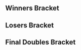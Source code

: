 {{DISPLAYTITLE:Smash Summit - Spring 2017: Doubles Bracket}}{{SetGame|melee}}
{{Smash Summit Spring 2017 Tabs|This=4}}
==Winners Bracket==
{{8DEDoublesWBracketA
<!-- ROUND 1 -->
|r1m1t1p1=Armada |r1m1t1p1flag=se
|r1m1t1p2=Mew2King |r1m1t1p2flag=us |r1m1t1score=3
|r1m1t2p1=Infinite Numbers |r1m1t2p1flag=us
|r1m1t2p2=S2J |r1m1t2p2flag=us |r1m1t2score=0
|r1m1t1p1char1=peach |r1m1t1p1stock1=2 |r1m1t1p2char1=sheik |r1m1t1p2stock1=2
|r1m1t2p1char1=ic |r1m1t2p1stock1=0 |r1m1t2p2char1=cf |r1m1t2p2stock1=0 |r1m1win1=1 |r1m1stage1=Battlefield
|r1m1t1p1char2=peach |r1m1t1p1stock2=1 |r1m1t1p2char2=sheik |r1m1t1p2stock2=2
|r1m1t2p1char2=ic |r1m1t2p1stock2=0 |r1m1t2p2char2=cf |r1m1t2p2stock2=0 |r1m1win2=1 |r1m1stage2=Pokémon Stadium
|r1m1t1p1char3=peach |r1m1t1p1stock3=3 |r1m1t1p2char3=sheik |r1m1t1p2stock3=2
|r1m1t2p1char3=ic |r1m1t2p1stock3=0 |r1m1t2p2char3=cf |r1m1t2p2stock3=0 |r1m1win3=1 |r1m1stage3=Pokémon Stadium
|r1m1win=1
|r1m1details={{BracketMatchDetails|comment=|preview=|lrthread=|vod=https://www.youtube.com/watch?v=ZmAa1wpVW-4|interview=|recap=}}

|r1m2t1p1=Lucky |r1m2t1p1flag=us
|r1m2t1p2=Mango |r1m2t1p2flag=us |r1m2t1score=0
|r1m2t2p1=Hungrybox |r1m2t2p1flag=us
|r1m2t2p2=Axe |r1m2t2p2flag=us |r1m2t2score=3
|r1m2t1p1char1=fox |r1m2t1p1stock1=0 |r1m2t1p2char1=falco |r1m2t1p2stock1=0
|r1m2t2p1char1=puff |r1m2t2p1stock1=0 |r1m2t2p2char1=pikachu |r1m2t2p2stock1=1 |r1m2win1=2 |r1m2stage1=Final Destination
|r1m2t1p1char2=fox |r1m2t1p1stock2=0 |r1m2t1p2char2=falco |r1m2t1p2stock2=0
|r1m2t2p1char2=puff |r1m2t2p1stock2=1 |r1m2t2p2char2=pikachu |r1m2t2p2stock2=1 |r1m2win2=2 |r1m2stage2=Pokémon Stadium
|r1m2t1p1char3=fox |r1m2t1p1stock3=0 |r1m2t1p2char3=falco |r1m2t1p2stock3=0
|r1m2t2p1char3=jigglypuff |r1m2t2p1stock3=1 |r1m2t2p2char3=pikachu |r1m2t2p2stock3=1 |r1m2win3=2 |r1m2stage3=Pokémon Stadium
|r1m2win=2
|r1m2details={{BracketMatchDetails|comment=|preview=|lrthread=|vod=https://www.youtube.com/watch?v=6SUW3COXc-c|interview=|recap=}}

|r1m3t1p1=Leffen |r1m3t1p1flag=se
|r1m3t1p2=Ice |r1m3t1p2flag=de |r1m3t1score=3
|r1m3t2p1=HugS |r1m3t2p1flag=us
|r1m3t2p2=ChuDat |r1m3t2p2flag=us |r1m3t2score=0
|r1m3t1p1char1=Fox |r1m3t1p1stock1=2 |r1m3t1p2char1=Fox |r1m3t1p2stock1=3
|r1m3t2p1char1=Samus |r1m3t2p1stock1=0 |r1m3t2p2char1=ic |r1m3t2p2stock1=0 |r1m3win1=1 |r1m3stage1=Battlefield
|r1m3t1p1char2=Fox |r1m3t1p1stock2=2 |r1m3t1p2char2=Fox |r1m3t1p2stock2=2
|r1m3t2p1char2=Samus |r1m3t2p1stock2=0 |r1m3t2p2char2=ic |r1m3t2p2stock2=0 |r1m3win2=1 |r1m3stage2=Final Destination
|r1m3t1p1char3=Fox |r1m3t1p1stock3=1 |r1m3t1p2char3=Fox |r1m3t1p2stock3=1
|r1m3t2p1char3=Samus |r1m3t2p1stock3=0 |r1m3t2p2char3=ic |r1m3t2p2stock3=0 |r1m3win3=1 |r1m3stage3=Yoshi's Story
|r1m3win=1
|r1m3details={{BracketMatchDetails|comment=|preview=|lrthread=|vod=https://www.youtube.com/watch?v=j2TskfLKzWs|interview=|recap=}}

|r1m4t1p1=SFAT |r1m4t1p1flag=us
|r1m4t1p2=PewPewU |r1m4t1p2flag=us |r1m4t1score=2
|r1m4t2p1=Westballz |r1m4t2p1flag=us
|r1m4t2p2=Plup |r1m4t2p2flag=us |r1m4t2score=3
|r1m4t1p1char1=Fox |r1m4t1p1stock1=2 |r1m4t1p2char1=Marth |r1m4t1p2stock1=1
|r1m4t2p1char1=Falco |r1m4t2p1stock1=0 |r1m4t2p2char1=Fox |r1m4t2p2stock1=0 |r1m4win1=1 |r1m4stage1=Battlefield
|r1m4t1p1char2=Fox |r1m4t1p1stock2=1 |r1m4t1p2char2=Marth |r1m4t1p2stock2=2
|r1m4t2p1char2=Falco |r1m4t2p1stock2=0 |r1m4t2p2char2=Fox |r1m4t2p2stock2=0 |r1m4win2=1 |r1m4stage2=Pokémon Stadium
|r1m4t1p1char3=Fox |r1m4t1p1stock3=0 |r1m4t1p2char3=Marth |r1m4t1p2stock3=0
|r1m4t2p1char3=Falco |r1m4t2p1stock3=1 |r1m4t2p2char3=Fox |r1m4t2p2stock3=0 |r1m4win3=2 |r1m4stage3=Dream Land
|r1m4t1p1char4=Fox |r1m4t1p1stock4=0 |r1m4t1p2char4=Marth |r1m4t1p2stock4=0
|r1m4t2p1char4=Falco |r1m4t2p1stock4=1 |r1m4t2p2char4=Fox |r1m4t2p2stock4=2 |r1m4win4=2 |r1m4stage4=Yoshi's Story
|r1m4t1p1char5=Fox |r1m4t1p1stock5=0 |r1m4t1p2char5=Marth |r1m4t1p2stock5=0
|r1m4t2p1char5=Falco |r1m4t2p1stock5=1 |r1m4t2p2char5=Fox |r1m4t2p2stock5=1 |r1m4win5=2 |r1m4stage5=Final Destination
|r1m4win=2
|r1m4details={{BracketMatchDetails|comment=|preview=|lrthread=|vod=https://www.youtube.com/watch?v=dhBck9AhtSQ|interview=|recap=}}

<!-- ROUND 2 -->
|r2m1t1p1=Armada |r2m1t1p1flag=se
|r2m1t1p2=Mew2King |r2m1t1p2flag=us |r2m1t1score=3
|r2m1t2p1=Hungrybox |r2m1t2p1flag=us
|r2m1t2p2=Axe |r2m1t2p2flag=us |r2m1t2score=2
|r2m1t1p1char1=fox |r2m1t1p1stock1=0 |r2m1t1p2char1=Sheik |r2m1t1p2stock1=0
|r2m1t2p1char1=Jigglypuff |r2m1t2p1stock1=1 |r2m1t2p2char1=Pikachu |r2m1t2p2stock1=0 |r2m1win1=2 |r2m1stage1=Final Destination
|r2m1t1p1char2=fox |r2m1t1p1stock2=2 |r2m1t1p2char2=Sheik |r2m1t1p2stock2=1
|r2m1t2p1char2=Jigglypuff |r2m1t2p1stock2=0 |r2m1t2p2char2=Pikachu |r2m1t2p2stock2=0 |r2m1win2=1 |r2m1stage2=Pokémon Stadium
|r2m1t1p1char3=Fox |r2m1t1p1stock3=0 |r2m1t1p2char3=Sheik |r2m1t1p2stock3=0
|r2m1t2p1char3=Jigglypuff |r2m1t2p1stock3=1 |r2m1t2p2char3=Pikachu |r2m1t2p2stock3=1 |r2m1win3=2 |r2m1stage3=Dream Land
|r2m1t1p1char4=Fox |r2m1t1p1stock4=1 |r2m1t1p2char4=Sheik |r2m1t1p2stock4=2
|r2m1t2p1char4=Jigglypuff |r2m1t2p1stock4=0 |r2m1t2p2char4=Pikachu |r2m1t2p2stock4=0 |r2m1win4=1 |r2m1stage4=Yoshi's Story
|r2m1t1p1char5=Fox |r2m1t1p1stock5=1 |r2m1t1p2char5=Sheik |r2m1t1p2stock5=1
|r2m1t2p1char5=Jigglypuff |r2m1t2p1stock5=0 |r2m1t2p2char5=Pikachu |r2m1t2p2stock5=0 |r2m1win5=1 |r2m1stage5=Battlefield
|r2m1win=1
|r2m1details={{BracketMatchDetails|comment=|preview=|lrthread=|vod=https://www.youtube.com/watch?v=UD47p721cK8|interview=|recap=}}

|r2m2t1p1=Leffen |r2m2t1p1flag=se
|r2m2t1p2=Ice |r2m2t1p2flag=de |r2m2t1score=3
|r2m2t2p1=Westballz |r2m2t2p1flag=us
|r2m2t2p2=Plup |r2m2t2p2flag=us |r2m2t2score=1
|r2m2t1p1char1=fox |r2m2t1p1stock1=0 |r2m2t1p2char1=fox |r2m2t1p2stock1=0
|r2m2t2p1char1=falco |r2m2t2p1stock1=1 |r2m2t2p2char1=fox |r2m2t2p2stock1=1 |r2m2win1=2 |r2m2stage1=Dream Land
|r2m2t1p1char2=fox |r2m2t1p1stock2=1 |r2m2t1p2char2=fox |r2m2t1p2stock2=2
|r2m2t2p1char2=falco |r2m2t2p1stock2=0 |r2m2t2p2char2=fox |r2m2t2p2stock2=0 |r2m2win2=1 |r2m2stage2=Final Destination
|r2m2t1p1char3=fox |r2m2t1p1stock3=1 |r2m2t1p2char3=fox |r2m2t1p2stock3=1
|r2m2t2p1char3=falco |r2m2t2p1stock3=0 |r2m2t2p2char3=fox |r2m2t2p2stock3=0 |r2m2win3=1 |r2m2stage3=Battlefield
|r2m2t1p1char4=fox |r2m2t1p1stock4=1 |r2m2t1p2char4=fox |r2m2t1p2stock4=1
|r2m2t2p1char4=falco |r2m2t2p1stock4=0 |r2m2t2p2char4=fox |r2m2t2p2stock4=0 |r2m2win4=1 |r2m2stage4=Battlefield
|r2m2win=1
|r2m2details={{BracketMatchDetails|comment=|preview=|lrthread=|vod=https://www.youtube.com/watch?v=15bA7_Bfkl4|interview=|recap=}}
}}

==Losers Bracket==
{{8DEDoublesLBracketSmwA
|tourneylink=Smash Summit/Spring 2017
|tourneyname=Smash Summit - Spring 2017
|l1placement=7-8
|l2placement=5-6

<!-- ROUND 1 -->
|l1m1t1p1=Infinite Numbers |l1m1t1p1flag=us
|l1m1t1p2=S2J |l1m1t1p2flag=us |l1m1t1score=1
|l1m1t2p1=Lucky |l1m1t2p1flag=us
|l1m1t2p2=Mango |l1m1t2p2flag=us |l1m1t2score=3
|l1m1t1p1char1=ic |l1m1t1p1stock1=0 |l1m1t1p2char1=cf |l1m1t1p2stock1=0
|l1m1t2p1char1=fox |l1m1t2p1stock1=2 |l1m1t2p2char1=falco |l1m1t2p2stock1=2 |l1m1win1=2 |l1m1stage1=Final Destination
|l1m1t1p1char2=ic |l1m1t1p1stock2=2 |l1m1t1p2char2=cf |l1m1t1p2stock2=1
|l1m1t2p1char2=fox |l1m1t2p1stock2=0 |l1m1t2p2char2=falco |l1m1t2p2stock2=0 |l1m1win2=1 |l1m1stage2=Dream Land
|l1m1t1p1char3=ic |l1m1t1p1stock3=0 |l1m1t1p2char3=cf |l1m1t1p2stock3=0
|l1m1t2p1char3=fox |l1m1t2p1stock3=1 |l1m1t2p2char3=falco |l1m1t2p2stock3=1 |l1m1win3=2 |l1m1stage3=Pokémon Stadium
|l1m1t1p1char4=ic |l1m1t1p1stock4=0 |l1m1t1p2char4=cf |l1m1t1p2stock4=0
|l1m1t2p1char4=fox |l1m1t2p1stock4=2 |l1m1t2p2char4=falco |l1m1t2p2stock4=1 |l1m1win4=2 |l1m1stage4=Yoshi's Story
|l1m1win=2
|l1m1details={{BracketMatchDetails|comment=|preview=|lrthread=|vod=https://www.youtube.com/watch?v=RffoHJyBCI0|interview=|recap=}}

|l1m2t1p1=HugS |l1m2t1p1flag=us
|l1m2t1p2=ChuDat |l1m2t1p2flag=us |l1m2t1score=0
|l1m2t2p1=SFAT |l1m2t2p1flag=us
|l1m2t2p2=PewPewU |l1m2t2p2flag=us |l1m2t2score=3
|l1m2t1p1char1=samus |l1m2t1p1stock1=0 |l1m2t1p2char1=ic |l1m2t1p2stock1=0
|l1m2t2p1char1=fox |l1m2t2p1stock1=2 |l1m2t2p2char1=marth |l1m2t2p2stock1=1 |l1m2win1=2 |l1m2stage1=Final Destination
|l1m2t1p1char2=samus |l1m2t1p1stock2=0 |l1m2t1p2char2=ic |l1m2t1p2stock2=0
|l1m2t2p1char2=fox |l1m2t2p1stock2=2 |l1m2t2p2char2=marth |l1m2t2p2stock2=2 |l1m2win2=2 |l1m2stage2=Dream Land
|l1m2t1p1char3=samus |l1m2t1p1stock3=0 |l1m2t1p2char3=ic |l1m2t1p2stock3=0
|l1m2t2p1char3=fox |l1m2t2p1stock3=3 |l1m2t2p2char3=marth |l1m2t2p2stock3=2 |l1m2win3=2 |l1m2stage3=Yoshi's Story
|l1m2win=2
|l1m2details={{BracketMatchDetails|comment=|preview=|lrthread=|vod=https://www.youtube.com/watch?v=ilzKzZmqIog|interview=|recap=}}

<!-- ROUND 2 -->
|l2m1t1p1=Westballz |l2m1t1p1flag=us
|l2m1t1p2=Plup |l2m1t1p2flag=us |l2m1t1score=2
|l2m1t2p1=Lucky |l2m1t2p1flag=us
|l2m1t2p2=Mango |l2m1t2p2flag=us |l2m1t2score=3
|l2m1t1p1char1=falco |l2m1t1p1stock1=0 |l2m1t1p2char1=fox |l2m1t1p2stock1=0
|l2m1t2p1char1=fox |l2m1t2p1stock1=2 |l2m1t2p2char1=falco |l2m1t2p2stock1=2 |l2m1win1=2 |l2m1stage1=Battlefield
|l2m1t1p1char2=falco |l2m1t1p1stock2=1 |l2m1t1p2char2=fox |l2m1t1p2stock2=1
|l2m1t2p1char2=fox |l2m1t2p1stock2=0 |l2m1t2p2char2=falco |l2m1t2p2stock2=0 |l2m1win2=1 |l2m1stage2=Dream Land
|l2m1t1p1char3=falco |l2m1t1p1stock3=1 |l2m1t1p2char3=fox |l2m1t1p2stock3=1
|l2m1t2p1char3=fox |l2m1t2p1stock3=0 |l2m1t2p2char3=falco |l2m1t2p2stock3=0 |l2m1win3=1 |l2m1stage3=Final Destination
|l2m1t1p1char4=falco |l2m1t1p1stock4=0 |l2m1t1p2char4=fox |l2m1t1p2stock4=0
|l2m1t2p1char4=fox |l2m1t2p1stock4=2 |l2m1t2p2char4=falco |l2m1t2p2stock4=2 |l2m1win4=2 |l2m1stage4=Final Destination
|l2m1t1p1char5=falco |l2m1t1p1stock5=0 |l2m1t1p2char5=fox |l2m1t1p2stock5=0
|l2m1t2p1char5=fox |l2m1t2p1stock5=1 |l2m1t2p2char5=falco |l2m1t2p2stock5=1 |l2m1win5=2 |l2m1stage5=Pokémon Stadium
|l2m1win=2
|l2m1details={{BracketMatchDetails|comment=|preview=|lrthread=|vod=https://www.youtube.com/watch?v=WLALAOPr4T0|interview=|recap=}}

|l2m2t1p1=Hungrybox |l2m2t1p1flag=us
|l2m2t1p2=Axe |l2m2t1p2flag=us |l2m2t1score=0
|l2m2t2p1=SFAT |l2m2t2p1flag=us
|l2m2t2p2=PewPewU |l2m2t2p2flag=us |l2m2t2score=3
|l2m2t1p1char1=jigglypuff |l2m2t1p1stock1=0 |l2m2t1p2char1=pikachu |l2m2t1p2stock1=0
|l2m2t2p1char1=fox |l2m2t2p1stock1=1 |l2m2t2p2char1=marth |l2m2t2p2stock1=1 |l2m2win1=2 |l2m2stage1=Final Destination
|l2m2t1p1char2=jigglypuff |l2m2t1p1stock2=0 |l2m2t1p2char2=pikachu |l2m2t1p2stock2=0
|l2m2t2p1char2=fox |l2m2t2p1stock2=1 |l2m2t2p2char2=marth |l2m2t2p2stock2=2 |l2m2win2=2 |l2m2stage2=Dream Land
|l2m2t1p1char3=jigglypuff |l2m2t1p1stock3=0 |l2m2t1p2char3=pikachu |l2m2t1p2stock3=0
|l2m2t2p1char3=fox |l2m2t2p1stock3=1 |l2m2t2p2char3=marth |l2m2t2p2stock3=1 |l2m2win3=2 |l2m2stage3=Final Destination
|l2m2win=2
|l2m2details={{BracketMatchDetails|comment=|preview=|lrthread=|vod=https://www.youtube.com/watch?v=VJCyY1YcxPU|interview=|recap=}}
}}
<onlyinclude>
==Final Doubles Bracket==
{{DEFinalDoublesSmwBracket
|tourneylink=Smash Summit/Spring 2017
|tourneyname=Smash Summit - Spring 2017
|l1placement=4
|r2placement=3
|r3loserplacement=2
|r3winnerplacement=1

<!-- FROM WINNERS -->
|r1m1t1p1=Armada |r1m1t1p1flag=se
|r1m1t1p2=Mew2King |r1m1t1p2flag=us |r1m1t1score=2
|r1m1t2p1=Leffen |r1m1t2p1flag=se
|r1m1t2p2=Ice |r1m1t2p2flag=de |r1m1t2score=3
|r1m1t1p1char1=fox |r1m1t1p1stock1=0 |r1m1t1p2char1=sheik |r1m1t1p2stock1=0
|r1m1t2p1char1=fox |r1m1t2p1stock1=1 |r1m1t2p2char1=fox |r1m1t2p2stock1=1 |r1m1win1=2 |r1m1stage1=Battlefield
|r1m1t1p1char2=fox |r1m1t1p1stock2=1 |r1m1t1p2char2=sheik |r1m1t1p2stock2=2
|r1m1t2p1char2=fox |r1m1t2p1stock2=0 |r1m1t2p2char2=fox |r1m1t2p2stock2=0 |r1m1win2=1 |r1m1stage2=Dream Land
|r1m1t1p1char3=fox |r1m1t1p1stock3=0 |r1m1t1p2char3=sheik |r1m1t1p2stock3=0
|r1m1t2p1char3=fox |r1m1t2p1stock3=2 |r1m1t2p2char3=fox |r1m1t2p2stock3=2 |r1m1win3=2 |r1m1stage3=Final Destination
|r1m1t1p1char4=peach |r1m1t1p1stock4=1 |r1m1t1p2char4=sheik |r1m1t1p2stock4=1
|r1m1t2p1char4=fox |r1m1t2p1stock4=0 |r1m1t2p2char4=fox |r1m1t2p2stock4=0 |r1m1win4=1 |r1m1stage4=Yoshi's Story
|r1m1t1p1char5=fox |r1m1t1p1stock5=0 |r1m1t1p2char5=sheik |r1m1t1p2stock5=0
|r1m1t2p1char5=fox |r1m1t2p1stock5=1 |r1m1t2p2char5=fox |r1m1t2p2stock5=2 |r1m1win5=2 |r1m1stage5=Pokémon Stadium
|r1m1win=2
|r1m1details={{BracketMatchDetails
|vod=https://www.youtube.com/watch?v=CaJG6LPbbgg
|preview=
|lrthread=
|interview=
|recap=
|comment=
|live=
}}

<!-- FROM LOSERS -->
|l1m1t1p1=Lucky |l1m1t1p1flag=us
|l1m1t1p2=Mango |l1m1t1p2flag=us |l1m1t1score=3
|l1m1t2p1=SFAT |l1m1t2p1flag=us
|l1m1t2p2=PewPewU |l1m1t2p2flag=us |l1m1t2score=1
|l1m1t1p1char1=fox |l1m1t1p1stock1=1 |l1m1t1p2char1=falco |l1m1t1p2stock1=1
|l1m1t2p1char1=fox |l1m1t2p1stock1=0 |l1m1t2p2char1=marth |l1m1t2p2stock1=0 |l1m1win1=1 |l1m1stage1=Final Destination
|l1m1t1p1char2=fox |l1m1t1p1stock2=1 |l1m1t1p2char2=falco |l1m1t1p2stock2=1
|l1m1t2p1char2=fox |l1m1t2p1stock2=0 |l1m1t2p2char2=marth |l1m1t2p2stock2=0 |l1m1win2=1 |l1m1stage2=Battlefield
|l1m1t1p1char3=fox |l1m1t1p1stock3=0 |l1m1t1p2char3=falco |l1m1t1p2stock3=0
|l1m1t2p1char3=fox |l1m1t2p1stock3=1 |l1m1t2p2char3=marth |l1m1t2p2stock3=2 |l1m1win3=2 |l1m1stage3=Battlefield
|l1m1t1p1char4=fox |l1m1t1p1stock4=1 |l1m1t1p2char4=falco |l1m1t1p2stock4=1
|l1m1t2p1char4=fox |l1m1t2p1stock4=0 |l1m1t2p2char4=marth |l1m1t2p2stock4=0 |l1m1win4=1 |l1m1stage4=Pokémon Stadium
|l1m1t1p1char5= |l1m1t1p1stock5= |l1m1t1p2char5= |l1m1t1p2stock5=
|l1m1t2p1char5= |l1m1t2p1stock5= |l1m1t2p2char5= |l1m1t2p2stock5= |l1m1win5= |l1m1stage5=
|l1m1win=1
|l1m1date=
|l1m1finished=
|l1m1details={{BracketMatchDetails
|vod=https://www.youtube.com/watch?v=mSG7JCiRcJA
|preview=
|lrthread=
|interview=
|recap=
|comment=
|live=
}}
<!-- LOSERS FINALS -->
|r2m1t1p1=Armada |r2m1t1p1flag=se
|r2m1t1p2=Mew2King |r2m1t1p2flag=us |r2m1t1score=3
|r2m1t2p1=Lucky |r2m1t2p1flag=us
|r2m1t2p2=Mango |r2m1t2p2flag=us |r2m1t2score=0
|r2m1win=1
|r2m1t1p1char1=peach |r2m1t1p1stock1=1 |r2m1t1p2char1=sheik |r2m1t1p2stock1=2
|r2m1t2p1char1=fox |r2m1t2p1stock1=0 |r2m1t2p2char1=falco |r2m1t2p2stock1=0 |r2m1win1=1 |r2m1stage1=Battlefield
|r2m1t1p1char2=peach |r2m1t1p1stock2=1 |r2m1t1p2char2=sheik |r2m1t1p2stock2=2
|r2m1t2p1char2=fox |r2m1t2p1stock2=0 |r2m1t2p2char2=falco |r2m1t2p2stock2=0 |r2m1win2=1 |r2m1stage2=Pokémon Stadium
|r2m1t1p1char3=peach |r2m1t1p1stock3=1 |r2m1t1p2char3=sheik |r2m1t1p2stock3=1
|r2m1t2p1char3=fox |r2m1t2p1stock3=0 |r2m1t2p2char3=falco |r2m1t2p2stock3=0 |r2m1win3=1 |r2m1stage3=Pokémon Stadium
|r2m1t1p1char4= |r2m1t1p1stock4= |r2m1t1p2char4= |r2m1t1p2stock4=
|r2m1t2p1char4= |r2m1t2p1stock4= |r2m1t2p2char4= |r2m1t2p2stock4= |r2m1win4= |r2m1stage4=
|r2m1t1p1char5= |r2m1t1p1stock5= |r2m1t1p2char5= |r2m1t1p2stock5=
|r2m1t2p1char5= |r2m1t2p1stock5= |r2m1t2p2char5= |r2m1t2p2stock5= |r2m1win5= |r2m1stage5=
|r2m1date=
|r2m1finished=
|r2m1details={{BracketMatchDetails
|vod=https://www.youtube.com/watch?v=1mvwRqzZuo8
|preview=
|lrthread=
|interview=
|recap=
|comment=
|live=
}}
<!-- GRAND FINALS -->
|r3m1t1p1=Leffen |r3m1t1p1flag=se
|r3m1t1p2=Ice |r3m1t1p2flag=de |r3m1t1score=1 |r3m2t1score=2
|r3m1t2p1=Armada |r3m1t2p1flag=se
|r3m1t2p2=Mew2King |r3m1t2p2flag=us |r3m1t2score=3 |r3m2t2score=3
|r3m1t1p1char1=fox |r3m1t1p1stock1=0 |r3m1t1p2char1=fox |r3m1t1p2stock1=0
|r3m1t2p1char1=peach |r3m1t2p1stock1=2 |r3m1t2p2char1=sheik |r3m1t2p2stock1=1 |r3m1win1=2 |r3m1stage1=Yoshi's Story
|r3m1t1p1char2=fox |r3m1t1p1stock2=0 |r3m1t1p2char2=fox |r3m1t1p2stock2=0
|r3m1t2p1char2=fox |r3m1t2p1stock2=1 |r3m1t2p2char2=sheik |r3m1t2p2stock2=1 |r3m1win2=2 |r3m1stage2=Pokémon Stadium
|r3m1t1p1char3=fox |r3m1t1p1stock3=1 |r3m1t1p2char3=fox |r3m1t1p2stock3=1
|r3m1t2p1char3=peach |r3m1t2p1stock3=0 |r3m1t2p2char3=sheik |r3m1t2p2stock3=0 |r3m1win3=1 |r3m1stage3=Pokémon Stadium
|r3m1t1p1char4=fox |r3m1t1p1stock4=0 |r3m1t1p2char4=fox |r3m1t1p2stock4=0
|r3m1t2p1char4=peach |r3m1t2p1stock4=1 |r3m1t2p2char4=sheik |r3m1t2p2stock4=1 |r3m1win4=2 |r3m1stage4=Dream Land
|r3m1win=2

<!-- Bracket Reset (if needed) -->
|r3m2t1p1char1=fox |r3m2t1p1stock1=1 |r3m2t1p2char1=fox |r3m2t1p2stock1=2
|r3m2t2p1char1=peach |r3m2t2p1stock1=0 |r3m2t2p2char1=sheik |r3m2t2p2stock1=0 |r3m2win1=1 |r3m2stage1=Battlefield
|r3m2t1p1char2=fox |r3m2t1p1stock2=1 |r3m2t1p2char2=fox |r3m2t1p2stock2=1
|r3m2t2p1char2=peach |r3m2t2p1stock2=0 |r3m2t2p2char2=sheik |r3m2t2p2stock2=0 |r3m2win2=1 |r3m2stage2=Dream Land
|r3m2t1p1char3=fox |r3m2t1p1stock3=0 |r3m2t1p2char3=fox |r3m2t1p2stock3=0
|r3m2t2p1char3=peach |r3m2t2p1stock3=1 |r3m2t2p2char3=sheik |r3m2t2p2stock3=1 |r3m2win3=2 |r3m2stage3=Dream Land
|r3m2t1p1char4=fox |r3m2t1p1stock4=0 |r3m2t1p2char4=fox |r3m2t1p2stock4=0
|r3m2t2p1char4=fox |r3m2t2p1stock4=1 |r3m2t2p2char4=sheik |r3m2t2p2stock4=3 |r3m2win4=2 |r3m2stage4=Pokémon Stadium
|r3m2t1p1char5=fox |r3m2t1p1stock5=0 |r3m2t1p2char5=fox |r3m2t1p2stock5=0
|r3m2t2p1char5=peach |r3m2t2p1stock5=1 |r3m2t2p2char5=sheik |r3m2t2p2stock5=1 |r3m2win5=2 |r3m2stage5=Final Destination
|r3m1date=
|r3m1finished=
|r3m1details={{BracketMatchDetails
|vod=https://www.youtube.com/watch?v=DyJy_e1lmT4
|preview=
|lrthread=
|interview=
|recap=
|comment=
|live=
}}
}}
</onlyinclude>
